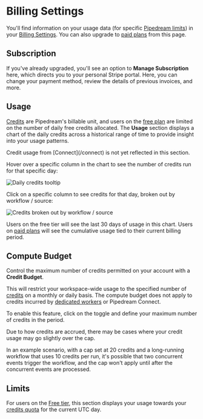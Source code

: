 
# Billing Settings

You'll find information on your usage data (for specific [Pipedream limits](/workflows/limits/)) in your [Billing Settings](https://pipedream.com/settings/billing). You can also upgrade to [paid plans](https://pipedream.com/pricing) from this page.

## Subscription

If you've already upgraded, you'll see an option to **Manage Subscription** here, which directs you to your personal Stripe portal. Here, you can change your payment method, review the details of previous invoices, and more.

## Usage

[Credits](/pricing/#credits-and-billing) are Pipedream's billable unit, and users on the [free plan](/pricing/#free-plan) are limited on the number of daily free credits allocated. The **Usage** section displays a chart of the daily credits across a historical range of time to provide insight into your usage patterns.

<Callout type="warning">
Credit usage from [Connect](/connect) is not yet reflected in this section.
</Callout>

Hover over a specific column in the chart to see the number of credits run for that specific day:

![Daily credits tooltip](/images/account/daily-invocations-tooltip.png)

Click on a specific column to see credits for that day, broken out by workflow / source:

![Credits broken out by workflow / source](/images/account/usage-by-resource.png)

Users on the free tier will see the last 30 days of usage in this chart. Users on [paid plans](https://pipedream.com/pricing) will see the cumulative usage tied to their current billing period.

## Compute Budget

Control the maximum number of credits permitted on your account with a **Credit Budget**.

This will restrict your workspace-wide usage to the specified number of [credits](/pricing/#credits-and-billing) on a monthly or daily basis. The compute budget does not apply to credits incurred by [dedicated workers](/workflows/building-workflows/settings/#eliminate-cold-starts) or Pipedream Connect.

To enable this feature, click on the toggle and define your maximum number of credits in the period.

<Callout type="info">
Due to how credits are accrued, there may be cases where your credit usage may go slightly over the cap.

In an example scenario, with a cap set at 20 credits and a long-running workflow that uses 10 credits per run, it's possible that two concurrent events trigger the workflow, and the cap won't apply until after the concurrent events are processed.
</Callout>

## Limits

For users on the [Free tier](/pricing/#free-plan), this section displays your usage towards your [credits quota](/workflows/limits/#daily-credits-limit) for the current UTC day.
